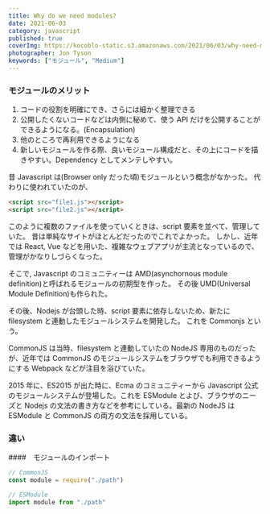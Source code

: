 ```yaml
---
title: Why do we need modules?
date: 2021-06-03
category: javascript
published: true
coverImg: https://kocoblo-static.s3.amazonaws.com/2021/06/03/why-need-modules/cover-img.jpg
photographer: Jon Tyson
keywords: ["モジュール", "Medium"]
---
```


### モジュールのメリット

1. コードの役割を明確にでき、さらには細かく整理できる
2. 公開したくないコードなどは内側に秘めて、使う API だけを公開することができるようになる。(Encapsulation)
3. 他のところで再利用できるようになる
4. 新しいモジュールを作る際、良いモジュール構成だと、その上にコードを描きやすい。Dependency としてメンテしやすい。

昔 Javascript は(Browser only だった頃)モジュールという概念がなかった。
代わりに使われていたのが、

```html
<script src="file1.js"></script>
<script src="file2.js"></script>
```

このように複数のファイルを使っていくときは、script 要素を並べて、管理していた。
昔は単純なサイトがほとんどだったのでこれでよかった。
しかし、近年では React, Vue などを用いた、複雑なウェブアプリが主流となっているので、管理がかなりしづらくなった。

そこで, Javascript のコミュニティーは AMD(asynchornous module definition)と呼ばれるモジュールの初期型を作った。
その後 UMD(Universal Module Definition)も作られた。

その後、Nodejs が台頭した時、script 要素に依存しないため、新たに filesystem と連動したモジュールシステムを開発した。
これを Commonjs という。

CommonJS は当時、filesystem と連動していたの NodeJS 専用のものだったが、近年では CommonJS のモジュールシステムをブラウザでも利用できるようにする Webpack などが注目を浴びていた。

2015 年に、ES2015 が出た時に、Ecma のコミュニティーから Javascript 公式のモジュールシステムが登場した。これを ESModule とよび、ブラウザのニーズと Nodejs の文法の書き方などを参考にしている。最新の NodeJS は ESModule と CommonJS の両方の文法を採用している。

### 違い

####　モジュールのインポート

```js
// CommonJS
const module = require("./path")

// ESModule
import module from "./path"
```
